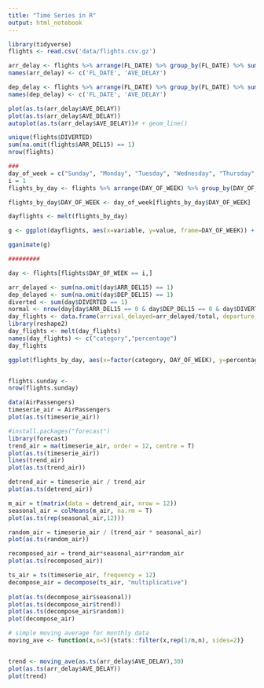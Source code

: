 ```yaml
---
title: "Time Series in R"
output: html_notebook
---
```


```r
library(tidyverse)
flights <- read.csv('data/flights.csv.gz')
```

```r
arr_delay <- flights %>% arrange(FL_DATE) %>% group_by(FL_DATE) %>% summarise(mean(ARR_DELAY, na.rm = TRUE))
names(arr_delay) <- c('FL_DATE', 'AVE_DELAY')

dep_delay <- flights %>% arrange(FL_DATE) %>% group_by(FL_DATE) %>% summarise(mean(DEP_DELAY, na.rm = TRUE))
names(dep_delay) <- c('FL_DATE', 'AVE_DELAY')

plot(as.ts(arr_delay$AVE_DELAY))
plot(as.ts(arr_delay$AVE_DELAY))
autoplot(as.ts(arr_delay$AVE_DELAY))# + geom_line()
```

```r
unique(flights$DIVERTED)
sum(na.omit(flights$ARR_DEL15) == 1)
nrow(flights)

###
day_of_week = c("Sunday", "Monday", "Tuesday", "Wednesday", "Thursday", "Friday", "Saturday")
i = 1
flights_by_day <- flights %>% arrange(DAY_OF_WEEK) %>% group_by(DAY_OF_WEEK) %>% summarise(per_arr=sum(ARR_DEL15, na.rm=TRUE)/n(), per_dep=sum(DEP_DEL15, na.rm=TRUE)/n(), div=sum(DIVERTED)/n(), normal=sum(ARR_DEL15 == 0 & DEP_DEL15 == 0 & DIVERTED == 0, na.rm=TRUE)/n())

flights_by_day$DAY_OF_WEEK <- day_of_week[flights_by_day$DAY_OF_WEEK]

dayflights <- melt(flights_by_day)

g <- ggplot(dayflights, aes(x=variable, y=value, frame=DAY_OF_WEEK)) + geom_bar(stat = "identity", position = "identity")

gganimate(g)

#########

day <- flights[flights$DAY_OF_WEEK == i,]

arr_delayed <- sum(na.omit(day$ARR_DEL15) == 1)
dep_delayed <- sum(na.omit(day$DEP_DEL15) == 1)
diverted <- sum(day$DIVERTED == 1)
normal <- nrow(day[day$ARR_DEL15 == 0 & day$DEP_DEL15 == 0 & day$DIVERTED == 0,])
day_flights <- data.frame(arrival_delayed=arr_delayed/total, departure_delayed=dep_delayed/total, diverted=diverted/total, normal=normal/total)
library(reshape2)
day_flights <- melt(day_flights)
names(day_flights) <- c("category","percentage")
day_flights

ggplot(flights_by_day, aes(x=factor(category, DAY_OF_WEEK), y=percentage)) + geom_bar(stat = "identity") + ggtitle(day_of_week[i])


flights.sunday <- 
nrow(flights.sunday)
```


```r
data(AirPassengers)
timeserie_air = AirPassengers
plot(as.ts(timeserie_air))
```

```r
#install.packages("forecast")
library(forecast)
trend_air = ma(timeserie_air, order = 12, centre = T)
plot(as.ts(timeserie_air))
lines(trend_air)
plot(as.ts(trend_air))
```

```r
detrend_air = timeserie_air / trend_air
plot(as.ts(detrend_air))
```

```r
m_air = t(matrix(data = detrend_air, nrow = 12))
seasonal_air = colMeans(m_air, na.rm = T)
plot(as.ts(rep(seasonal_air,12)))
```

```r
random_air = timeserie_air / (trend_air * seasonal_air)
plot(as.ts(random_air))
```

```r
recomposed_air = trend_air*seasonal_air*random_air
plot(as.ts(recomposed_air))
```

```r
ts_air = ts(timeserie_air, frequency = 12)
decompose_air = decompose(ts_air, "multiplicative")
 
plot(as.ts(decompose_air$seasonal))
plot(as.ts(decompose_air$trend))
plot(as.ts(decompose_air$random))
plot(decompose_air)
```

```r
# simple moving average for monthly data
moving_ave <- function(x,n=5){stats::filter(x,rep(1/n,n), sides=2)}


trend <- moving_ave(as.ts(arr_delay$AVE_DELAY),30)
plot(as.ts(arr_delay$AVE_DELAY))
plot(trend)

```


